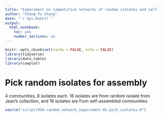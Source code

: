 ```yaml
---
title: "Experiment on competitive networks of random isolates and self-assembled isolates"
author: "Chang-Yu Chang"
date: "`r Sys.Date()`"
output:
  html_notebook:
    toc: yes
    number_sections: no
---
```


```r
knitr::opts_chunk$set(cache = FALSE, echo = FALSE)
library(tidyverse)
library(data.table)
library(cowplot)
```



# Pick random isolates for assembly

4 communities, 8 isolates each. 16 isolates are from random isolate from Jean's collection, and 16 isolates are from self-assembled communities

```r
source("script/05A-random_network_experiment-01-pick_isolates.R")
```





























